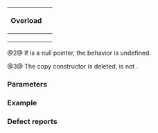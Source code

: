 {{cpp/locale/wbuffer_convert/title|wbuffer_convert}}
{{cpp/locale/wbuffer_convert/navbar}}
{{dcl begin}}
{{dcl|num=1|
wbuffer_convert() : wbuffer_convert(nullptr) {}
}}
{{dcl|num=2|1=
explicit wbuffer_convert( std::streambuf* bytebuf,
                          Codecvt* pcvt = new Codecvt,
                          state_type state = state_type() );
}}
{{dcl|num=3|since=c++14|1=
wbuffer_convert( const std::wbuffer_convert&amp; ) = delete;
}}
{{dcl end}}

{|class="wikitable" style="text-align: center;"
!rowspan=2|{{nbsp}}Overload{{nbsp}}
!colspan=3|{{rlps|/#Data members}}
|-
!style="font-weight: normal;"|{{tti|bufptr}}
!style="font-weight: normal;"|{{tti|cvtptr}}
!style="font-weight: normal;"|{{tti|cvtstate}}
|-
|{{v|1}}
|{{nbsp}}{{c|nullptr}}{{nbsp}}
|{{nbsp}}{{c|new Codecvt}}{{nbsp}}
|{{nbsp}}{{c|state_type()}}{{nbsp}}
|-
|{{v|2}}
|{{c|bytebuf}}
|{{c|pcvt}}
|{{c|state}}
|}

@2@ If {{c|pcvt}} is a null pointer, the behavior is undefined.

@3@ The copy constructor is deleted, {{tt|wbuffer_convert}} is not {{named req|CopyConstructible}}.

===Parameters===
{{par begin}}
{{par|bytebuf|pointer to the underlying buffer}}
{{par|pcvt|pointer to a standalone (not managed by a locale) facet}}
{{par|state|the initial value of the character conversion state}}
{{par end}}

===Example===
{{example
|code=
#include &lt;codecvt&gt;
#include &lt;iostream&gt;
#include &lt;locale&gt;
#include &lt;sstream&gt;

int main()
{
    // Wrap a UTF-8 string stream in a UCS4 wbuffer_convert
    std::stringbuf utf8buf("z\u00df\u6c34\U0001f34c");
                       // or "\x7a\xc3\x9f\xe6\xb0\xb4\xf0\x9f\x8d\x8c"
                       // or u8"zß水🍌"
    std::wbuffer_convert&lt;std::codecvt_utf8&lt;wchar_t&gt;&gt; conv_in(&amp;utf8buf);
    std::wistream ucsbuf(&amp;conv_in);
    std::cout &lt;&lt; "Reading from a UTF-8 stringbuf via wbuffer_convert: "
              &lt;&lt; std::hex &lt;&lt; std::showbase;
    for (wchar_t c; ucsbuf.get(c);)
        std::cout &lt;&lt; static_cast&lt;std::wint_t&gt;(c) &lt;&lt; ' ';
    
    // Wrap a UTF-8 aware std::cout in a UCS4 wbuffer_convert to output UCS4
    std::wbuffer_convert&lt;std::codecvt_utf8&lt;wchar_t&gt;&gt; conv_out(std::cout.rdbuf());
    std::wostream out(&amp;conv_out);
    std::cout &lt;&lt; "\nSending UCS4 data to std::cout via wbuffer_convert: ";
    out &lt;&lt; L"z\u00df\u6c34\U0001f34c\n";
}
|output=
Reading from a UTF-8 stringbuf via wbuffer_convert: 0x7a 0xdf 0x6c34 0x1f34c 
Sending UCS4 data to std::cout via wbuffer_convert: zß水🍌
}}

===Defect reports===
{{dr list begin}}
{{dr list item|wg=lwg|dr=2175|std=C++11|before={{c|pcvt}} could be a null pointer|after=the behavior is undefined in this case}}
{{dr list item|wg=lwg|dr=2176|std=C++11|before=constructors accepting single argument were implicit|after=made explicit}}
{{dr list item|paper=P0935R0|std=C++11|before=the default constructor was explicit|after=made implicit}}
{{dr list end}}

{{langlinks|de|es|fr|it|ja|pt|ru|zh}}